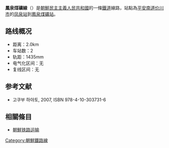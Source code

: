 '''鳳泉煤礦線'''（{{kor|名=北|諺=봉천탄광선|漢=鳳泉炭鑛線|羅=Pongch'ŏn T'angwang sŏn|f=y}}）是[[朝鮮民主主義人民共和國|朝鮮民主主義人民共和國]]的一條[[鐵道|鐵道]]線路，站點為[[平安南道|平安南道]][[价川市|价川市]]的[[凤泉站_(平安南道)|凤泉站]]到[[鳳泉煤礦站|鳳泉煤礦站]]。

==路线概况==
*距离：2.0km
*车站数：2
*轨距：1435mm
*电气化区间：无
*复线区间：无

==参考文献==
* 고쿠부 하야토{{lang|ja|(国分隼人), 《将軍様の鉄道 北朝鮮鉄道事情》, 新潮社}}, 2007, ISBN 978-4-10-303731-6

==相關條目==
* [[朝鮮铁路运输|朝鮮铁路运输]]

{{朝鮮鐵路線}}
{{鳳泉煤礦線}}

[[Category:朝鮮鐵路線|Category:朝鮮鐵路線]]